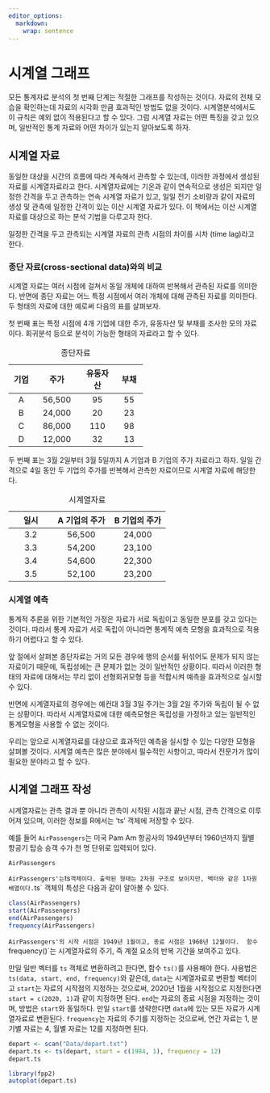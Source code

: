 ```yaml
---
editor_options: 
  markdown: 
    wrap: sentence
---
```


# 시계열 그래프

모든 통계자료 분석의 첫 번째 단계는 적절한 그래프를 작성하는 것이다.
자료의 전체 모습을 확인하는데 자료의 시각화 만큼 효과적인 방법도 없을 것이다.
시계열분석에서도 이 규칙은 예외 없이 적용된다고 할 수 있다.
그럼 시계열 자료는 어떤 특징을 갖고 있으며, 일반적인 통계 자료와 어떤 차이가 있는지 알아보도록 하자.

## 시계열 자료

동일한 대상을 시간의 흐름에 따라 계속해서 관측할 수 있는데, 이러한 과정에서 생성된 자료를 시계열자료라고 한다.
시계열자료에는 기온과 같이 연속적으로 생성은 되지만 일정한 간격을 두고 관측하는 연속 시계열 자료가 있고, 일일 전기 소비량과 같이 자료의 생성 및 관측에 일정한 간격이 있는 이산 시계열 자료가 있다.
이 책에서는 이산 시계열 자료를 대상으로 하는 분석 기법을 다루고자 한다.

일정한 간격을 두고 관측되는 시계열 자료의 관측 시점의 차이를 시차 (time lag)라고 한다.

### 종단 자료(cross-sectional data)와의 비교

시계열 자료는 여러 시점에 걸쳐서 동일 개체에 대하여 반복해서 관측된 자료를 의미한다.
반면에 종단 자료는 어느 특정 시점에서 여러 개체에 대해 관측된 자료를 의미한다.
두 형태의 자료에 대한 예로써 다음의 표를 살펴보자.

첫 번째 표는 특정 시점에 4개 기업에 대한 주가, 유동자산 및 부채를 조사한 모의 자료이다. 
회귀분석 등으로 분석이 가능한 형태의 자료라고 할 수 있다. 

+--------+--------+----------+--------+
| 기업   | 주가   | 유동자산 | 부채   |
+:======:+:======:+:========:+:======:+
| A      | 56,500 | 95       | 55     |
+--------+--------+----------+--------+
| B      | 24,000 | 20       | 23     |
+--------+--------+----------+--------+
| C      | 86,000 | 110      | 98     |
+--------+--------+----------+--------+
| D      | 12,000 | 32       | 13     |
+--------+--------+----------+--------+

: 종단자료


두 번째 표는 3월 2일부터 3월 5일까지 A 기업과 B 기업의 주가 자료라고 하자. 
일일 간격으로 4일 동안 두 기업의 주가를 반복해서 관측한 자료이므로 시계열 자료에 해당한다.

+------------+---------------+---------------+
| 일시       | A 기업의 주가 | B 기업의 주가 |
+:==========:+:=============:+:=============:+
| 3.2        | 56,500        | 24,000        |
+------------+---------------+---------------+
| 3.3        | 54,200        | 23,100        |
+------------+---------------+---------------+
| 3.4        | 54,600        | 22,300        |
+------------+---------------+---------------+
| 3.5        | 52,100        | 23,200        |
+------------+---------------+---------------+

: 시계열자료


### 시계열 예측 

통계적 추론을 위한 기본적인 가정은 자료가 서로 독립이고 동일한 분포를 갖고 있다는 것이다. 
따라서 통계 자료가 서로 독립이 아니라면 통계적 예측 모형을 효과적으로 적용하기 어렵다고 할 수 있다.

앞 절에서 살펴본 종단자료는 거의 모든 경우에 행의 순서를 뒤섞어도 문제가 되지 않는 자료이기 때문에, 
독립성에는 큰 문제가 없는 것이 일반적인 상황이다. 따라서 이러한 형태의 자료에 대해서는 무리 없이 
선형회귀모형 등을 적합시켜 예측을 효과적으로 실시할 수 있다. 

반면에 시계열자료의 경우에는 예컨대 3월 3일 주가는 3월 2일 주가와 독립이 될 수 없는 상황이다. 
따라서 시계열자료에 대한 예측모형은 독립성을 가정하고 있는 일반적인 통계모형을 사용할 수 없는 것이다.  

우리는 앞으로 시계열자료를 대상으로 효과적인 예측을 실시할 수 있는 다양한 모형을 살펴볼 것이다.
시계열 예측은 많은 분야에서 필수적인 사항이고, 따라서 전문가가 많이 필요한 분야라고 할 수 있다. 


## 시계열 그래프 작성

시계열자료는 관측 결과 뿐 아니라 관측이 시작된 시점과 끝난 시점, 관측 간격으로 이루어져 있으며, 
이러한 정보를 R에서는 'ts' 객체에 저장할 수 있다. 

예를 들어 `AirPassengers`는 미국 Pam Am 항공사의 1949년부터 1960년까지 월별 항공기 탑승 승객 수가 
천 명 단위로 입력되어 있다. 

```r
AirPassengers
```

`AirPassengers'는 `ts` 객체이다. 출력된 형태는 2차원 구조로 보이지만, 벡터와 같은 1차원 배열이다. 
`ts` 객체의 특성은 다음과 같이 알아볼 수 있다. 

```r
class(AirPassengers)
start(AirPassengers)
end(AirPassengers)
frequency(AirPassengers)
```

`AirPassengers'의 시작 시점은 1949년 1월이고, 종료 시점은 1960년 12월이다. 
함수 `frequency()`는 시계열자료의 주기, 즉 계절 요소의 반복 기간을 보여주고 있다. 

만일 일반 벡터를 `ts` 객체로 변환하려고 한다면, 함수 `ts()`를 사용해야 한다. 
사용법은 `ts(data, start, end, frequency)`와 같은데, `data`는 시계열자료로 변환할 벡터이고
`start`는 자료의 시작점의 지정하는 것으로써, 2020년 1월을 시작점으로 지정한다면 `start = c(2020, 1)`과 같이
지정하면 된다. `end`는 자료의 종료 시점을 지정하는 것이며, 방법은 `start`와 동일하다. 
만일 `start`를 생략한다면 `data`에 있는 모든 자료가 시계열자료로 변환된다. 
`frequency`는 자료의 주기를 지정하는 것으로써, 연간 자료는 1, 분기별 자료는 4, 월별 자료는 12를 지정하면 된다. 

```r
depart <- scan("Data/depart.txt")
depart.ts <- ts(depart, start = c(1984, 1), frequency = 12)
depart.ts
```

```r
library(fpp2)
autoplot(depart.ts)
```
















